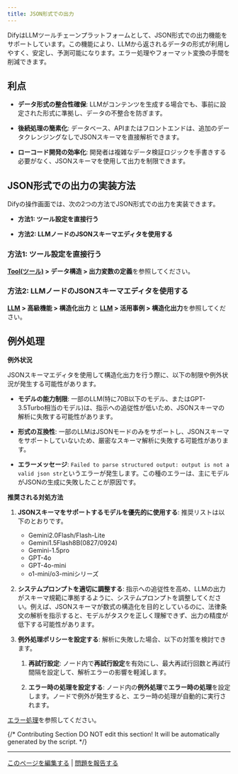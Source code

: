 ```yaml
---
title: JSON形式での出力
---
```


DifyはLLMツールチェーンプラットフォームとして、JSON形式での出力機能をサポートしています。この機能により、LLMから返されるデータの形式が利用しやすく、安定し、予測可能になります。エラー処理やフォーマット変換の手間を削減できます。

## 利点

- **データ形式の整合性確保**: LLMがコンテンツを生成する場合でも、事前に設定された形式に準拠し、データの不整合を防ぎます。

- **後続処理の簡素化**: データベース、APIまたはフロントエンドは、追加のデータクレンジングなしでJSONスキーマを直接解析できます。

- **ローコード開発の効率化**: 開発者は複雑なデータ検証ロジックを手書きする必要がなく、JSONスキーマを使用して出力を制限できます。

## JSON形式での出力の実装方法

Difyの操作画面では、次の2つの方法でJSON形式での出力を実装できます。

- **方法1: ツール設定を直接行う**

- **方法2: LLMノードのJSONスキーマエディタを使用する**

### 方法1: ツール設定を直接行う

**[Tool(ツール)](https://docs.dify.ai/ja-jp/plugins/schema-definition/tool) > データ構造 > 出力変数の定義**を参照してください。

### 方法2: LLMノードのJSONスキーマエディタを使用する

**[LLM](https://docs.dify.ai/ja-jp/guides/workflow/node/llm) > 高級機能 > 構造化出力** と **[LLM](https://docs.dify.ai/ja/guides/workflow/node/llm) > 活用事例 > 構造化出力**を参照してください。

## 例外処理

**例外状況**

JSONスキーマエディタを使用して構造化出力を行う際に、以下の制限や例外状況が発生する可能性があります。

- **モデルの能力制限**: 一部のLLM(特に70B以下のモデル、またはGPT-3.5Turbo相当のモデル)は、指示への追従性が低いため、JSONスキーマの解析に失敗する可能性があります。

- **形式の互換性**: 一部のLLMはJSONモードのみをサポートし、JSONスキーマをサポートしていないため、厳密なスキーマ解析に失敗する可能性があります。

- **エラーメッセージ**: `Failed to parse structured output: output is not a valid json str`というエラーが発生します。この種のエラーは、主にモデルがJSONの生成に失敗したことが原因です。

**推奨される対処方法**

1. **JSONスキーマをサポートするモデルを優先的に使用する**: 推奨リストは以下のとおりです。
    - Gemini2.0Flash/Flash-Lite
    - Gemini1.5Flash8B(0827/0924)
    - Gemini-1.5pro
    - GPT-4o
    - GPT-4o-mini
    - o1-mini/o3-miniシリーズ

2. **システムプロンプトを適切に調整する**: 指示への追従性を高め、LLMの出力がスキーマ規範に準拠するように、システムプロンプトを調整してください。例えば、JSONスキーマが数式の構造化を目的としているのに、法律条文の解析を指示すると、モデルがタスクを正しく理解できず、出力の精度が低下する可能性があります。

3. **例外処理ポリシーを設定する**: 解析に失敗した場合、以下の対策を検討できます。

    1. **再試行設定**: ノード内で**再試行設定**を有効にし、最大再試行回数と再試行間隔を設定して、解析エラーの影響を軽減します。
    
    2. **エラー時の処理を設定する**: ノード内の**例外処理**で**エラー時の処理**を設定します。ノードで例外が発生すると、エラー時の処理が自動的に実行されます。

[エラー処理](https://docs.dify.ai/ja-jp/guides/workflow/error-handling)を参照してください。

{/*
Contributing Section
DO NOT edit this section!
It will be automatically generated by the script.
*/}

---

[このページを編集する](https://github.com/langgenius/dify-docs/edit/main/ja-jp/guides/workflow/structured-outputs.mdx) | [問題を報告する](https://github.com/langgenius/dify-docs/issues/new?title=ドキュメントの問題%3A%20tured-outp&body=%23%23%20問題の説明%0A%3C%21--%20発見した問題について簡単に説明してください%20--%3E%0A%0A%23%23%20ページリンク%0Ahttps%3A%2F%2Fgithub.com%2Flanggenius%2Fdify-docs%2Fblob%2Fmain%2Fja-jp/guides/workflow%2Fstructured-outputs.mdx%0A%0A%23%23%20提案される変更%0A%3C%21--%20特定の変更案がある場合は、ここで説明してください%20--%3E%0A%0A%3C%21--%20ドキュメントの品質向上にご協力いただきありがとうございます！%20--%3E)

